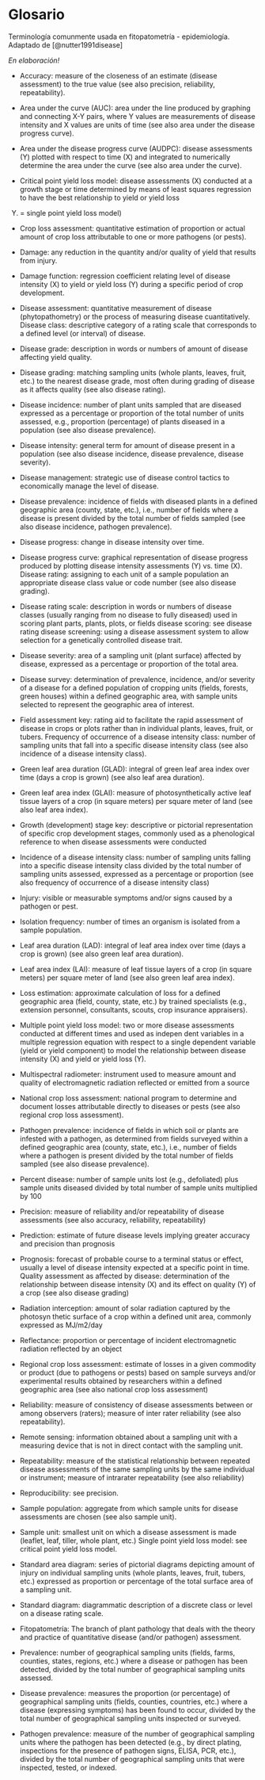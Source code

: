 # Glosario {-#glosario}


Terminología comunmente usada en fitopatometría - epidemiología. Adaptado de [@nutter1991disease]

*En elaboración!*

- Accuracy: measure of the closeness of an estimate (disease assessment) to the true value (see also precision, reliability, repeatability).

- Area under the curve (AUC): area under the line produced by graphing and connecting X-Y pairs, where Y values are measurements of disease intensity and X values are units of time (see also area under the disease progress curve).

- Area under the disease progress curve (AUDPC): disease assessments (Y) plotted with respect to time (X) and integrated to numerically determine the area under the curve (see also area under the curve).

- Critical point yield loss model: disease assessments (X) conducted at a growth stage or time determined by means of least squares regression to have the best relationship to yield or yield loss 
(Y) = single point yield loss model) 

- Crop loss assessment: quantitative estimation of proportion or actual amount of crop loss attributable to one or more pathogens (or pests).

- Damage: any reduction in the quantity and/or quality of yield that results from injury.

- Damage function: regression coefficient relating level of disease intensity (X) to yield or yield loss (Y) during a specific period of crop development.

- Disease assessment: quantitative measurement of disease (phytopathometry) or the process of measuring disease cuantitatively.
Disease class: descriptive category of a rating scale that corresponds to a defined level (or interval) of disease. 

- Disease grade: description in words or numbers of amount of disease affecting yield quality.

- Disease grading: matching sampling units (whole plants, leaves, fruit, etc.) to the nearest disease grade, most often during grading of disease as it affects quality (see also disease rating). 

- Disease incidence: number of plant units sampled that are diseased expressed as a percentage or proportion of the total number of units assessed, e.g., proportion (percentage) of plants diseased in a population (see also disease prevalence).

- Disease intensity: general term for amount of disease present in a population (see also disease incidence, disease prevalence, disease severity).

- Disease management: strategic use of disease control tactics to economically manage the level of disease.

- Disease prevalence: incidence of fields with diseased plants in a defined geographic area (county, state, etc.), i.e., number of fields where a disease is present divided by the total number of fields sampled (see also disease incidence, pathogen prevalence).

- Disease progress: change in disease intensity over time.

- Disease progress curve: graphical representation of disease progress produced by plotting disease intensity assessments (Y) vs. time (X).
Disease rating: assigning to each unit of a sample population an appropriate disease class value or code number (see also disease grading).

- Disease rating scale: description in words or numbers of disease classes (usually ranging from no disease to fully diseased) used in scoring plant parts, plants, plots, or fields disease scoring: see disease rating disease screening: using a disease assessment system to allow selection for a genetically controlled disease trait.

- Disease severity: area of a sampling unit (plant surface) affected by disease, expressed as a percentage or proportion of the total area.

- Disease survey: determination of prevalence, incidence, and/or severity of a disease for a defined population of cropping units (fields, forests, green houses) within a defined geographic area, with sample units selected to represent the geographic area of interest.

- Field assessment key: rating aid to facilitate the rapid assessment of disease in crops or plots rather than in individual plants, leaves, fruit, or tubers.
Frequency of occurrence of a disease intensity class: number of sampling units that fall into a specific disease intensity class (see also incidence of a disease intensity class).

- Green leaf area duration (GLAD): integral of green leaf area index over time (days a crop is grown) (see also leaf area duration). 

- Green leaf area index (GLAI): measure of photosynthetically active leaf tissue layers of a crop (in square meters) per square meter of land (see also leaf area index).

- Growth (development) stage key: descriptive or pictorial representation of specific crop development stages, commonly used as a phenological reference to when disease assessments were conducted 

- Incidence of a disease intensity class: number of sampling units falling into a specific disease intensity class divided by the total number of sampling units assessed, expressed as a percentage or proportion (see also frequency of occurrence of a disease intensity class)

- Injury: visible or measurable symptoms and/or signs caused by a pathogen or pest.

- Isolation frequency: number of times an organism is isolated from a sample population.

- Leaf area duration (LAD): integral of leaf area index over time (days a crop is grown) (see also green leaf area duration).

- Leaf area index (LAI): measure of leaf tissue layers of a crop (in square meters) per square meter of land (see also green leaf area index).

- Loss estimation: approximate calculation of loss for a defined geographic area (field, county, state, etc.) by trained specialists (e.g., extension personnel, consultants, scouts, crop insurance appraisers). 

- Multiple point yield loss model: two or more disease assessments conducted at different times and used as indepen dent variables in a multiple regression equation with respect to a single dependent variable (yield or yield component) to model the relationship between disease intensity (X) and yield or yield loss (Y).

- Multispectral radiometer: instrument used to measure amount and quality of electromagnetic radiation reflected or emitted from a source

- National crop loss assessment: national program to determine and document losses attributable directly to diseases or pests (see also regional crop loss assessment). 

- Pathogen prevalence: incidence of fields in which soil or plants are infested with a pathogen, as determined from fields surveyed within a defined geographic area (county, state, etc.), i.e., number of fields where a pathogen is present divided by the total number of fields sampled (see also disease prevalence).

- Percent disease: number of sample units lost (e.g., defoliated) plus sample units diseased divided by total number of sample units multiplied by 100 

- Precision: measure of reliability and/or repeatability of disease assessments (see also accuracy, reliability, repeatability)

- Prediction: estimate of future disease levels implying greater accuracy and precision than prognosis

- Prognosis: forecast of probable course to a terminal status or effect, usually a level of disease intensity expected at a specific point in time.
Quality assessment as affected by disease: determination of the relationship between disease intensity (X) and its effect on quality (Y) of a crop (see also disease grading) 

- Radiation interception: amount of solar radiation captured by the photosyn thetic surface of a crop within a defined unit area, commonly expressed as MJ/m2/day 

- Reflectance: proportion or percentage of incident electromagnetic radiation reflected by an object 

- Regional crop loss assessment: estimate of losses in a given commodity or product (due to pathogens or pests) based on sample surveys and/or experimental results obtained by researchers within a defined geographic area (see also national crop loss assessment) 

- Reliability: measure of consistency of disease assessments between or among observers (raters); measure of inter rater reliability (see also repeatability).
 
- Remote sensing: information obtained about a sampling unit with a measuring device that is not in direct contact with the sampling unit. 

- Repeatability: measure of the statistical relationship between repeated disease assessments of the same sampling units by the same individual or instrument; measure of intrarater repeatability (see also reliability) 
- Reproducibility: see precision. 

- Sample population: aggregate from which sample units for disease assessments are chosen (see also sample unit).

- Sample unit: smallest unit on which a disease assessment is made (leaflet, leaf, tiller, whole plant, etc.) Single point yield loss model: see critical point yield loss model.

- Standard area diagram: series of pictorial diagrams depicting amount of injury on individual sampling units (whole plants, leaves, fruit, tubers, etc.) expressed as proportion or percentage of the total surface area of a sampling unit.

- Standard diagram: diagrammatic description of a discrete class or level on a disease rating scale.

- Fitopatometría: The branch of plant pathology that deals with the theory and practice of quantitative disease (and/or pathogen) assessment. 

- Prevalence: number of geographical sampling units (fields, farms, counties, states, regions, etc.) where a disease or pathogen has been detected, divided by the total number of geographical sampling units assessed.

- Disease prevalence: measures the proportion (or percentage) of geographical sampling units (fields, counties, countries, etc.) where a disease (expressing symptoms) has been found to occur, divided by the total number of geographical sampling units inspected or surveyed.

- Pathogen prevalence: measure of the number of geographical sampling units where the pathogen has been detected (e.g., by direct plating, inspections for the presence of pathogen signs, ELISA, PCR, etc.), divided by the total number of geographical sampling units that were inspected, tested, or indexed.